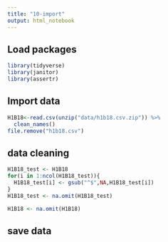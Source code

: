 ```yaml
---
title: "10-import"
output: html_notebook
---
```

## Load packages
```r
library(tidyverse)
library(janitor)
library(assertr)
```


## Import data

```r
H1B18<-read.csv(unzip("data/h1b18.csv.zip")) %>% 
  clean_names()
file.remove("h1b18.csv")
```

## data cleaning

```r
H1B18_test <- H1B18
for(i in 1:ncol(H1B18_test)){
  H1B18_test[i] <- gsub("^$",NA,H1B18_test[i])
}
H1B18_test <- na.omit(H1B18_test)
```


```r
H1B18 <- na.omit(H1B18)
```
## save data

